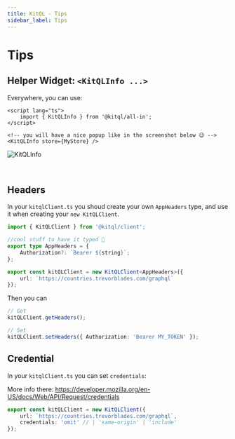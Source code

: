 ```yaml
---
title: KitQL - Tips
sidebar_label: Tips
---
```


# Tips

## Helper Widget: `<KitQLInfo ...>`

Everywhere, you can use:

```svelte
<script lang="ts">
	import { KitQLInfo } from '@kitql/all-in';
</script>

<!-- you will have a nice popup like in the screenshot below 😉 -->
<KitQLInfo store={MyStore} />
```

![KitQLInfo](https://kitql.vercel.app/assets/demo-github-social-preview.png)

<br />

## Headers

In your `kitqlClient.ts` you shoud create your own `AppHeaders` type, and use it when creating your `new KitQLClient`.

```ts
import { KitQLClient } from '@kitql/client';

//cool stuff to have it typed 🤟
export type AppHeaders = {
	Authorization?: `Bearer ${string}`;
};

export const kitQLClient = new KitQLClient<AppHeaders>({
	url: `https://countries.trevorblades.com/graphql`
});
```

Then you can

```ts
// Get
kitQLClient.getHeaders();

// Set
kitQLClient.setHeaders({ Authorization: 'Bearer MY_TOKEN' });
```

## Credential

In your `kitqlClient.ts` you can set `credentials`:

More info there: https://developer.mozilla.org/en-US/docs/Web/API/Request/credentials

```ts
export const kitQLClient = new KitQLClient({
	url: `https://countries.trevorblades.com/graphql`,
	credentials: 'omit' // | 'same-origin' | 'include'
});
```
